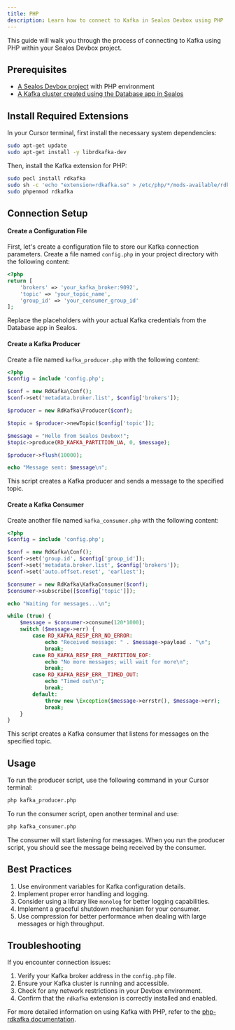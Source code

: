 ```yaml
---
title: PHP
description: Learn how to connect to Kafka in Sealos Devbox using PHP
---
```


This guide will walk you through the process of connecting to Kafka using PHP within your Sealos Devbox project.

## Prerequisites

- [A Sealos Devbox project](/docs/guides/fundamentals/create-a-project) with PHP environment
- [A Kafka cluster created using the Database app in Sealos](./)

## Install Required Extensions

In your Cursor terminal, first install the necessary system dependencies:

```bash
sudo apt-get update
sudo apt-get install -y librdkafka-dev
```

Then, install the Kafka extension for PHP:

```bash
sudo pecl install rdkafka
sudo sh -c 'echo "extension=rdkafka.so" > /etc/php/*/mods-available/rdkafka.ini'
sudo phpenmod rdkafka
```

## Connection Setup

<div className='steps [&_h4]:step'>

#### Create a Configuration File

First, let's create a configuration file to store our Kafka connection parameters. Create a file named `config.php` in your project directory with the following content:

```php
<?php
return [
    'brokers' => 'your_kafka_broker:9092',
    'topic' => 'your_topic_name',
    'group_id' => 'your_consumer_group_id'
];
```

Replace the placeholders with your actual Kafka credentials from the Database app in Sealos.

#### Create a Kafka Producer

Create a file named `kafka_producer.php` with the following content:

```php
<?php
$config = include 'config.php';

$conf = new RdKafka\Conf();
$conf->set('metadata.broker.list', $config['brokers']);

$producer = new RdKafka\Producer($conf);

$topic = $producer->newTopic($config['topic']);

$message = "Hello from Sealos Devbox!";
$topic->produce(RD_KAFKA_PARTITION_UA, 0, $message);

$producer->flush(10000);

echo "Message sent: $message\n";
```

This script creates a Kafka producer and sends a message to the specified topic.

#### Create a Kafka Consumer

Create another file named `kafka_consumer.php` with the following content:

```php
<?php
$config = include 'config.php';

$conf = new RdKafka\Conf();
$conf->set('group.id', $config['group_id']);
$conf->set('metadata.broker.list', $config['brokers']);
$conf->set('auto.offset.reset', 'earliest');

$consumer = new RdKafka\KafkaConsumer($conf);
$consumer->subscribe([$config['topic']]);

echo "Waiting for messages...\n";

while (true) {
    $message = $consumer->consume(120*1000);
    switch ($message->err) {
        case RD_KAFKA_RESP_ERR_NO_ERROR:
            echo "Received message: " . $message->payload . "\n";
            break;
        case RD_KAFKA_RESP_ERR__PARTITION_EOF:
            echo "No more messages; will wait for more\n";
            break;
        case RD_KAFKA_RESP_ERR__TIMED_OUT:
            echo "Timed out\n";
            break;
        default:
            throw new \Exception($message->errstr(), $message->err);
            break;
    }
}
```

This script creates a Kafka consumer that listens for messages on the specified topic.

</div>

## Usage

To run the producer script, use the following command in your Cursor terminal:

```bash
php kafka_producer.php
```

To run the consumer script, open another terminal and use:

```bash
php kafka_consumer.php
```

The consumer will start listening for messages. When you run the producer script, you should see the message being received by the consumer.

## Best Practices

1. Use environment variables for Kafka configuration details.
2. Implement proper error handling and logging.
3. Consider using a library like `monolog` for better logging capabilities.
4. Implement a graceful shutdown mechanism for your consumer.
5. Use compression for better performance when dealing with large messages or high throughput.

## Troubleshooting

If you encounter connection issues:

1. Verify your Kafka broker address in the `config.php` file.
2. Ensure your Kafka cluster is running and accessible.
3. Check for any network restrictions in your Devbox environment.
4. Confirm that the `rdkafka` extension is correctly installed and enabled.

For more detailed information on using Kafka with PHP, refer to the [php-rdkafka documentation](https://github.com/arnaud-lb/php-rdkafka).